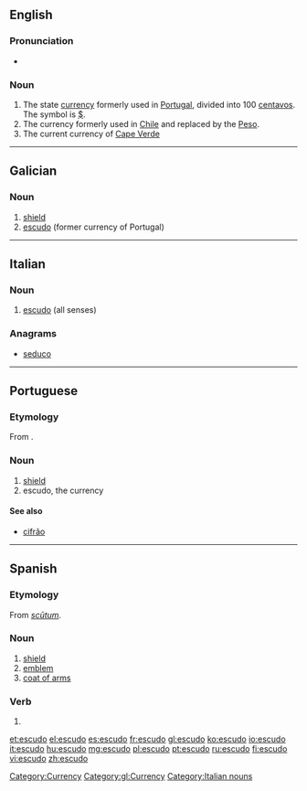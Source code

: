==English==
{{wikipedia}}

===Pronunciation===
* {{rhymes|uːdəʊ}}

===Noun===
{{en-noun}}

# The state [[currency]] formerly used in [[Portugal]], divided into 100 [[centavos]]. The symbol is [[$]].
# The currency formerly used in [[Chile]] and replaced by the [[Peso]].
# The current currency of [[Cape Verde]]

[[Category:Currency]]
----

==Galician==

===Noun===
{{gl-noun|m}}

# [[shield]]
# [[#English|escudo]] (former currency of Portugal)

[[Category:gl:Currency]]

----

==Italian==

===Noun===
{{it-noun|escud|m|o|i}}

# [[#English|escudo]] (all senses)

===Anagrams===
* [[seduco#Italian|seduco]]

[[Category:Italian nouns]]

----

==Portuguese==

===Etymology===
From {{etyl|la|pt}} {{term|scutum|lang=la}}.

===Noun===
{{pt-noun|m|s}}

# [[shield]]
# escudo, the currency

====See also====
* [[cifrão]]

----

==Spanish==

===Etymology===
From {{etyl|la|es}} ''[[scutum|scūtum]]''.

===Noun===
{{es-noun|m}}

# [[shield]]
# [[emblem]]
# [[coat of arms]]

===Verb===
{{es-verb-form|escudar}}

# {{es-verb form of|ending=ar|mood=indicative|tense=present|pers=1|number=singular|[[escudar]]}}

[[et:escudo]]
[[el:escudo]]
[[es:escudo]]
[[fr:escudo]]
[[gl:escudo]]
[[ko:escudo]]
[[io:escudo]]
[[it:escudo]]
[[hu:escudo]]
[[mg:escudo]]
[[pl:escudo]]
[[pt:escudo]]
[[ru:escudo]]
[[fi:escudo]]
[[vi:escudo]]
[[zh:escudo]]